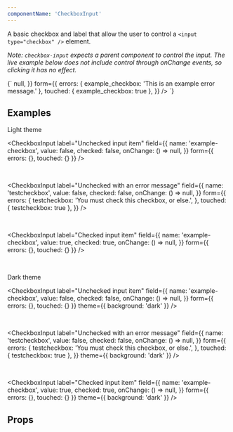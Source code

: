 ```yaml
---
componentName: 'CheckboxInput'
---
```


A basic checkbox and label that allow the user to control a `<input type="checkbox" />` element.

_Note: `checkbox-input` expects a parent component to control the input. The live example below does not include control through onChange events, so clicking it has no effect._

<LiveComponent>
{`
<CheckboxInput
  label="This is an example checkbox"
  field={{
    name: 'example_checkbox',
    value: false,
    checked: false,
    onChange: () => null,
  }}
  form={{
    errors: { example_checkbox: 'This is an example error message.' },
    touched: { example_checkbox: true },
  }}
/>
`}
</LiveComponent>

<UsageDetails packageJson={packageJson} />

## Examples

<p className="g-type-label" style={{ color: 'var(--gray-4)' }}>
  Light theme
</p>

<div style={{padding: "24px", border: "1px solid var(--gray-6)"}}>

<CheckboxInput
  label="Unchecked input item"
  field={{
    name: 'example-checkbox',
    value: false,
    checked: false,
    onChange: () => null,
  }}
  form={{ errors: {}, touched: {} }}
/>

<br />

<CheckboxInput
  label="Unchecked with an error message"
  field={{
    name: 'testcheckbox',
    value: false,
    checked: false,
    onChange: () => null,
  }}
  form={{
    errors: {
      testcheckbox: 'You must check this checkbox, or else.',
    },
    touched: { testcheckbox: true },
  }}
/>

<br />

<CheckboxInput
  label="Checked input item"
  field={{
    name: 'example-checkbox',
    value: true,
    checked: true,
    onChange: () => null,
  }}
  form={{ errors: {}, touched: {} }}
/>

</div>

<br />
<p className="g-type-label" style={{ color: 'var(--gray-4)' }}>
  Dark theme
</p>

<div style={{padding: "24px", background: "black"}}>

<CheckboxInput
  label="Unchecked input item"
  field={{
    name: 'example-checkbox',
    value: false,
    checked: false,
    onChange: () => null,
  }}
  form={{ errors: {}, touched: {} }}
  theme={{ background: 'dark' }}
/>

<br />

<CheckboxInput
  label="Unchecked with an error message"
  field={{
    name: 'testcheckbox',
    value: false,
    checked: false,
    onChange: () => null,
  }}
  form={{
    errors: {
      testcheckbox: 'You must check this checkbox, or else.',
    },
    touched: { testcheckbox: true },
  }}
  theme={{ background: 'dark' }}
/>

<br />

<CheckboxInput
  label="Checked input item"
  field={{
    name: 'example-checkbox',
    value: true,
    checked: true,
    onChange: () => null,
  }}
  form={{ errors: {}, touched: {} }}
  theme={{ background: 'dark' }}
/>

</div>

## Props

<PropsTable props={componentProps} />
